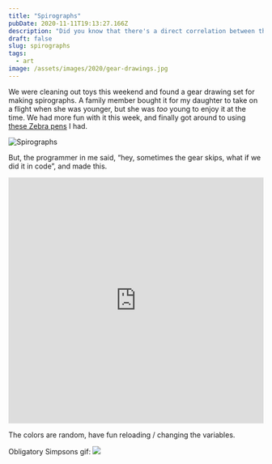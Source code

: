 ```yaml
---
title: "Spirographs"
pubDate: 2020-11-11T19:13:27.166Z
description: "Did you know that there's a direct correlation between the decline of Spirograph and the rise in gang activity? Think about it."
draft: false
slug: spirographs
tags:
  - art
image: /assets/images/2020/gear-drawings.jpg
---
```


We were cleaning out toys this weekend and found a gear drawing set for making spirographs. A family member bought it for my daughter to take on a flight when she was younger, but she was _too_ young to enjoy it at the time. We had more fun with it this week, and finally got around to using [these Zebra pens](https://www.zebrapen.com/product/sarasa-clip-gel-retractable/?source=brand) I had.

![Spirographs](/assets/images/2020/gear-drawings.jpg)

But, the programmer in me said, “hey, sometimes the gear skips, what if we did it in code”, and made this.

<iframe height="486" style="width: 100%;" scrolling="no" title="JS Spirographs" src="https://codepen.io/jjmartucci/embed/RwRqqmP?height=486&theme-id=light&default-tab=result" frameborder="no" loading="lazy" allowtransparency="true" allowfullscreen="true">
  See the Pen <a href='https://codepen.io/jjmartucci/pen/RwRqqmP'>JS Spirographs</a> by Joseph Martucci
  (<a href='https://codepen.io/jjmartucci'>@jjmartucci</a>) on <a href='https://codepen.io'>CodePen</a>.
</iframe>

<script async src="https://static.codepen.io/assets/embed/ei.js"></script>

The colors are random, have fun reloading / changing the variables.

Obligatory Simpsons gif:
<img src="/assets/gifs/spirographs.gif" />
